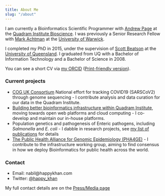 ```yaml
---
title: About Me
slug: "/about"
---
```


I am currently a Bioinformatics Scientific Programmer with [Andrew Page](https://quadram.ac.uk/people/andrew-page/) at 
the [Quadram Institute Bioscience](https://quadram.ac.uk/andrew-page/). I was previously a Senior Research Fellow with 
[Mark Achtman](https://royalsociety.org/people/mark-achtman-10964/) at the [University of Warwick](https://warwick.ac.uk/fac/sci/med/research/biomedical/labs/machtman/achtmanlab/).

I completed my PhD in 2015, under the supervision of [Scott
Beatson](http://www.aidrc.org.au/scott-beatson) at the [University of
Queensland](http://www.aidrc.org.au/). I graduated from UQ with a
Bachelor of Information Technology and a Bachelor of Science in 2008.

You can see a short CV via [my ORCID](https://orcid.org/0000-0002-1243-0767) ([Print-friendly version](https://orcid.org/0000-0002-1243-0767/print)).

### Current projects 

- [COG UK Consortium](https://www.cogconsortium.uk/about/) National effort for tracking COVID19 (SARSCoV2) through genome sequencing - I contribute analysis and data curation for our data in the Quadram Institute. 
- [Building better bioinformatics infrastructure within Quadram Institute](https://www.climb.ac.uk/press-release-from-qib/), moving towards open web platforms and cloud computing - I co-develop and maintain our in-house platforms.
- Population genetics and pathogenesis of Enteric pathogens, including _Salmonella_ and _E. coli_ - I dabble in research projects, see [my list of publications](/publications) for details
- [The Public Health Alliance for Genomic Epidemiology (PHA4GE)](https://pha4ge.org/) - I contribute to the infrastructure working group, aiming to find consensus in how we deploy Bioinformatics for public health across the world.

### Contact 

- Email: &#110;&#097;&#098;&#105;&#108;&#064;&#104;&#097;&#112;&#112;&#121;&#107;&#104;&#097;&#110;&#046;&#099;&#111;&#109; 
- Twitter: [@happy_khan](https://twitter.com/happy_khan)

My full contact details are on the [Press/Media page](/media)